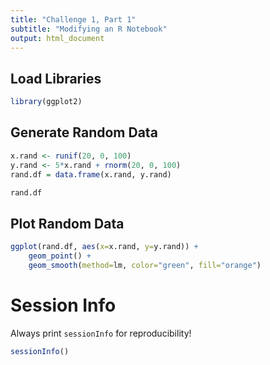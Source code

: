 ```yaml
---
title: "Challenge 1, Part 1"
subtitle: "Modifying an R Notebook"
output: html_document
---
```


## Load Libraries
```r
library(ggplot2)
```

## Generate Random Data
```r
x.rand <- runif(20, 0, 100)
y.rand <- 5*x.rand + rnorm(20, 0, 100)
rand.df = data.frame(x.rand, y.rand)

rand.df
```

## Plot Random Data
```r
ggplot(rand.df, aes(x=x.rand, y=y.rand)) +
    geom_point() +
    geom_smooth(method=lm, color="green", fill="orange")
```

# Session Info
Always print `sessionInfo` for reproducibility!
```r
sessionInfo()
```

